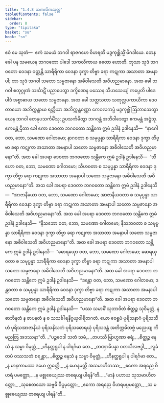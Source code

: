 ```yaml
---
title: "1.4.8 သကလိကသုတ္တ"
tableOfContents: false
sidebar:
  order: 8
type: "tipitaka"
basket: "su"
book: "sn"
---
```



<DynamicBreadcrumb />

<Division number="38" book="sn" e="ch" v="18" p="285">

<Paragraph number="214" book="sn">
ဧဝံ မေ သုတံ—  ဧကံ သမယံ ဘဂဝါ ရာဇဂဟေ ဝိဟရတိ မဒ္ဒကုစ္ဆိသ္မိံ မိဂဒါယေ. တေန ခေါ ပန သမယေန ဘဂဝတော ပါဒေါ သကလိကာယ ခတော ဟောတိ. ဘုသာ သုဒံ ဘဂဝတော ဝေဒနာ ဝတ္တန္တိ သာရီရိကာ ဝေဒနာ ဒုက္ခာ တိဗ္ဗာ ခရာ ကဋုကာ အသာတာ အမနာပါ; တာ သုဒံ ဘဂဝါ သတော သမ္ပဇာနော အဓိဝါသေတိ အဝိဟညမာနော. အထ ခေါ ဘဂဝါ စတုဂ္ဂုဏံ သင်္ဃာဋိံ ပညာပေတွာ ဒက္ခိဏေန ပဿေန သီဟသေယျံ ကပ္ပေတိ ပါဒေ ပါဒံ အစ္စာဓာယ သတော သမ္ပဇာနော.
</Paragraph>

<Paragraph number="215" book="sn">
အထ ခေါ သတ္တသတာ သတုလ္လပကာယိကာ ဒေဝတာယော အဘိက္ကန္တာယ ရတ္တိယာ အဘိက္ကန္တဝဏ္ဏာ ကေဝလကပ္ပံ မဒ္ဒကုစ္ဆိံ ဩဘာသေတွာ ယေန ဘဂဝါ တေနုပသင်္ကမိံသု; ဥပသင်္ကမိတွာ ဘဂဝန္တံ အဘိဝါဒေတွာ ဧကမန္တံ အဋ္ဌံသု. ဧကမန္တံ ဌိတာ ခေါ ဧကာ ဒေဝတာ ဘဂဝတော သန္တိကေ ဣမံ ဥဒါနံ ဥဒါနေသိ—  “နာဂေါ ဝတ, ဘော, သမဏော ဂေါတမော; နာဂဝတာ စ သမုပ္ပန္နာ သာရီရိကာ ဝေဒနာ ဒုက္ခာ တိဗ္ဗာ ခရာ ကဋုကာ အသာတာ အမနာပါ သတော သမ္ပဇာနော အဓိဝါသေတိ အဝိဟညမာနော”တိ.
</Paragraph>

<Paragraph number="216" book="sn">
အထ ခေါ အပရာ ဒေဝတာ ဘဂဝတော သန္တိကေ ဣမံ ဥဒါနံ ဥဒါနေသိ—  “သီဟော ဝတ, ဘော, သမဏော ဂေါတမော; သီဟဝတာ စ သမုပ္ပန္နာ သာရီရိကာ ဝေဒနာ ဒုက္ခာ တိဗ္ဗာ ခရာ ကဋုကာ အသာတာ အမနာပါ သတော သမ္ပဇာနော အဓိဝါသေတိ အဝိဟညမာနော”တိ.
</Paragraph>

<Paragraph number="217" book="sn">
အထ ခေါ အပရာ ဒေဝတာ ဘဂဝတော သန္တိကေ ဣမံ ဥဒါနံ ဥဒါနေသိ—  “အာဇာနီယော ဝတ, ဘော, သမဏော ဂေါတမော; အာဇာနီယဝတာ စ သမုပ္ပန္နာ သာရီရိကာ ဝေဒနာ ဒုက္ခာ တိဗ္ဗာ ခရာ ကဋုကာ အသာတာ အမနာပါ သတော သမ္ပဇာနော အဓိဝါသေတိ အဝိဟညမာနော”တိ.
</Paragraph>

<Paragraph number="218" book="sn">
အထ ခေါ အပရာ ဒေဝတာ ဘဂဝတော သန္တိကေ ဣမံ ဥဒါနံ ဥဒါနေသိ—  “နိသဘော ဝတ, ဘော, သမဏော ဂေါတမော; နိသဘဝတာ စ သမုပ္ပန္နာ သာရီရိကာ ဝေဒနာ ဒုက္ခာ တိဗ္ဗာ ခရာ ကဋုကာ အသာတာ အမနာပါ သတော သမ္ပဇာနော အဓိဝါသေတိ အဝိဟညမာနော”တိ.
</Paragraph>

<Paragraph number="219" book="sn">
အထ ခေါ အပရာ ဒေဝတာ ဘဂဝတော သန္တိကေ ဣမံ ဥဒါနံ ဥဒါနေသိ—  “ဓောရယှော ဝတ, ဘော, သမဏော ဂေါတမော; ဓောရယှဝတာ စ သမုပ္ပန္နာ သာရီရိကာ ဝေဒနာ ဒုက္ခာ တိဗ္ဗာ ခရာ ကဋုကာ အသာတာ အမနာပါ သတော သမ္ပဇာနော အဓိဝါသေတိ အဝိဟညမာနော”တိ.
</Paragraph>

<Paragraph number="220" book="sn">
အထ ခေါ အပရာ ဒေဝတာ ဘဂဝတော သန္တိကေ ဣမံ ဥဒါနံ ဥဒါနေသိ—  “ဒန္တော ဝတ, ဘော, သမဏော ဂေါတမော; ဒန္တဝတာ စ သမုပ္ပန္နာ သာရီရိကာ ဝေဒနာ ဒုက္ခာ တိဗ္ဗာ ခရာ ကဋုကာ အသာတာ အမနာပါ သတော သမ္ပဇာနော အဓိဝါသေတိ အဝိဟညမာနော”တိ.
</Paragraph>

<Paragraph number="221" book="sn">
အထ ခေါ အပရာ ဒေဝတာ ဘဂဝတော သန္တိကေ ဣမံ ဥဒါနံ ဥဒါနေသိ—  “ပဿ သမာဓိံ သုဘာဝိတံ စိတ္တဉ္စ သုဝိမုတ္တံ, န စာဘိနတံ န စာပနတံ န စ သသင်္ခါရနိဂ္ဂယှဝါရိတဂတံ. ယော ဧဝရူပံ ပုရိသနာဂံ ပုရိသသီဟံ ပုရိသအာဇာနီယံ ပုရိသနိသဘံ ပုရိသဓောရယှံ ပုရိသဒန္တံ အတိက္ကမိတဗ္ဗံ မညေယျ ကိမညတြ အဒဿနာ”တိ.
</Paragraph>

<Paragraph number="222" type="verses" book="sn">
_“ပဉ္စဝေဒါ သတံ သမံ,_  
_တပဿီ ဗြာဟ္မဏာ စရံ;_  
_စိတ္တဉ္စ နေသံ န သမ္မာ ဝိမုတ္တံ,_  
_ဟီနတ္ထရူပါ န ပါရင်္ဂမာ တေ._  

</Paragraph>

<Paragraph number="223" type="verses" book="sn">
_တဏှာဓိပန္နာ ဝတသီလဗဒ္ဓါ,_  
_လူခံ တပံ ဝဿသတံ စရန္တာ;_  
_စိတ္တဉ္စ နေသံ န သမ္မာ ဝိမုတ္တံ,_  
_ဟီနတ္ထရူပါ န ပါရင်္ဂမာ တေ._  

</Paragraph>

<Paragraph number="224" type="verses" book="sn">
_န မာနကာမဿ ဒမော ဣဓတ္ထိ,_  
_န မောနမတ္ထိ အသမာဟိတဿ;_  
_ဧကော အရညေ ဝိဟရံ ပမတ္တော,_  
_န မစ္စုဓေယျဿ တရေယျ ပါရန်”တိ._  

</Paragraph>

<Paragraph number="225" type="verses" book="sn">
_“မာနံ ပဟာယ သုသမာဟိတတ္တော,_  
_သုစေတသော သဗ္ဗဓိ ဝိပ္ပမုတ္တော;_  
_ဧကော အရညေ ဝိဟရမပ္ပမတ္တော,_  
_သ မစ္စုဓေယျဿ တရေယျ ပါရန်”တိ._
</Paragraph>
</Division>